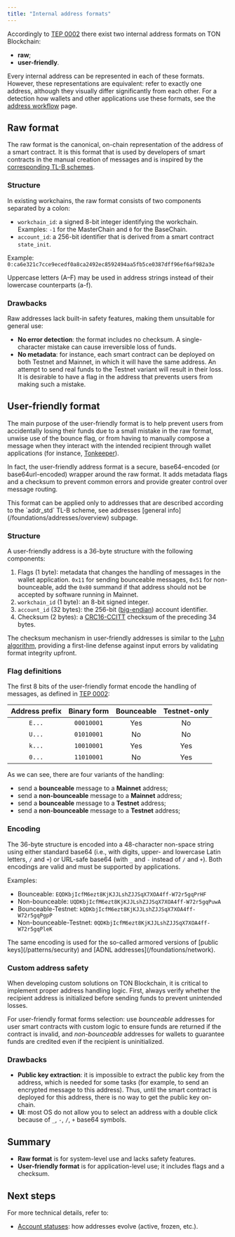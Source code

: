 ```yaml
---
title: "Internal address formats"
---
```



Accordingly to [TEP 0002](https://github.com/ton-blockchain/TEPs/blob/master/text/0002-address.md#smart-contract-addresses)
there exist two internal address formats on TON Blockchain:

- **raw**;
- **user-friendly**.

Every internal address can be represented in each of these formats. However, these representations are equivalent: refer to exactly one address,
although they visually differ significantly from each other.
For a detection how wallets and other applications use these formats, see the [address workflow](/ecosystem/wallet-apps/addresses-workflow) page.

## Raw format

The raw format is the canonical, on-chain representation of the address of a smart contract.
It is this format that is used by developers of smart contracts in the manual creation
of messages and is inspired by the [corresponding TL-B schemes](https://github.com/ton-blockchain/ton/blob/cac968f77dfa5a14e63db40190bda549f0eaf746/crypto/block/block.tlb#L100-L110).

### Structure

In existing workchains, the raw format consists of two components separated by a colon:

- `workchain_id`: a signed 8-bit integer identifying the workchain.<br />
  Examples: `-1` for the MasterChain and `0` for the BaseChain.
- `account_id`: a 256-bit identifier that is derived from a smart contract `state_init`.

Example:
`0:ca6e321c7cce9ecedf0a8ca2492ec8592494aa5fb5ce0387dff96ef6af982a3e`

Uppercase letters (A–F) may be used in address strings instead of their lowercase counterparts (a-f).

### Drawbacks

Raw addresses lack built-in safety features, making them unsuitable for general use:

- **No error detection**: the format includes no checksum. A single-character mistake can cause irreversible loss of funds.
- **No metadata**: for instance, each smart contract can be deployed on both Testnet and Mainnet, in which it will have the same address.
  An attempt to send real funds to the Testnet variant will result in their loss. It is desirable to have a flag in the address that prevents users from making such a mistake.

## User-friendly format

The main purpose of the user-friendly format is to help prevent users from accidentally losing their funds due to a small mistake
in the raw format, unwise use of the bounce flag, or from having to manually compose a message when they interact with the
intended recipient through wallet applications (for instance, [Tonkeeper](https://tonkeeper.com/)).

In fact, the user-friendly address format is a secure, base64-encoded (or base64url-encoded) wrapper around the raw format. It adds metadata
flags and a checksum to prevent common errors and provide greater control over message routing.

<Aside type="caution">
  This format can be applied only to addresses that are described according to the `addr_std` TL-B scheme, see addresses [general info](/foundations/addresses/overview) subpage.
</Aside>

### Structure

A user-friendly address is a 36-byte structure with the following components:

1. Flags (1 byte): metadata that changes the handling of messages in the wallet application. `0x11` for sending bounceable messages, `0x51` for non-bounceable, add the `0x80` summand if that address should not be accepted by software running in Mainnet.
1. `workchain_id` (1 byte): an 8-bit signed integer.
1. `account_id` (32 bytes): the 256-bit ([big-endian](https://www.freecodecamp.org/news/what-is-endianness-big-endian-vs-little-endian/)) account identifier.
1. Checksum (2 bytes): a [CRC16-CCITT](https://github.com/ton-blockchain/ton-kotlin/blob/main/crypto/src/crc16.kt) checksum of the preceding 34 bytes.

The checksum mechanism in user-friendly addresses is similar to the [Luhn algorithm](https://en.wikipedia.org/wiki/Luhn_algorithm), providing a first-line defense against input errors by validating format integrity upfront.

### Flag definitions

The first 8 bits of the user-friendly format encode the handling of messages, as defined in [TEP 0002](https://github.com/ton-blockchain/TEPs/blob/master/text/0002-address.md#smart-contract-addresses):

| Address prefix | Binary form | Bounceable | Testnet-only |
| :------------: | :---------: | :--------: | :----------: |
|     `E...`     |  `00010001` |     Yes    |      No      |
|     `U...`     |  `01010001` |     No     |      No      |
|     `k...`     |  `10010001` |     Yes    |      Yes     |
|     `0...`     |  `11010001` |     No     |      Yes     |

As we can see, there are four variants of the handling:

- send a **bounceable** message to a **Mainnet** address;
- send a **non-bounceable** message to a **Mainnet** address;
- send a **bounceable** message to a **Testnet** address;
- send a **non-bounceable** message to a **Testnet** address;

### Encoding

The 36-byte structure is encoded into a 48-character non-space string using either standard base64 (i.e., with digits, upper- and lowercase Latin letters, `/` and `+`) or URL-safe base64 (with `_` and `-` instead of `/` and `+`). Both encodings are valid and must be supported by applications.

Examples:

- Bounceable: `EQDKbjIcfM6ezt8KjKJJLshZJJSqX7XOA4ff-W72r5gqPrHF`
- Non-bounceable: `UQDKbjIcfM6ezt8KjKJJLshZJJSqX7XOA4ff-W72r5gqPuwA`
- Bounceable-Testnet: `kQDKbjIcfM6ezt8KjKJJLshZJJSqX7XOA4ff-W72r5gqPgpP`
- Non-bounceable-Testnet: `0QDKbjIcfM6ezt8KjKJJLshZJJSqX7XOA4ff-W72r5gqPleK`

<Note>
  The same encoding is used for the so-called armored versions of [public keys](/patterns/security)
  and [ADNL addresses](/foundations/network).
</Note>

### Custom address safety

When developing custom solutions on TON Blockchain, it is critical to implement proper address handling logic. First, always verify whether the recipient address is initialized before sending funds to prevent unintended losses.

For user-friendly format forms selection: use _bounceable_ addresses for user smart contracts with custom logic to ensure funds are returned if the contract is invalid, and _non-bounceable_ addresses for wallets to guarantee funds are credited even if the recipient is uninitialized.

### Drawbacks

- **Public key extraction**: it is impossible to extract the public key from the address, which is needed for some tasks (for example,
  to send an encrypted message to this address). Thus, until the smart contract is deployed for this address, there is no way to get the public key on-chain.
- **UI**: most OS do not allow you to select an address with a double click because of `_`, `-`, `/`, `+` base64 symbols.

## Summary

- **Raw format** is for system-level use and lacks safety features.
- **User-friendly format** is for application-level use; it includes flags and a checksum.

## Next steps

For more technical details, refer to:

- [Account statuses](/foundations/statuses): how addresses evolve (active, frozen, etc.).
